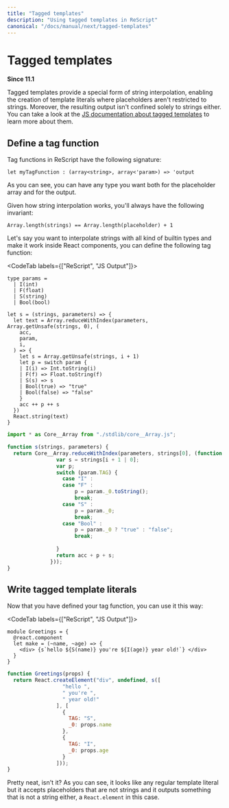 ```yaml
---
title: "Tagged templates"
description: "Using tagged templates in ReScript"
canonical: "/docs/manual/next/tagged-templates"
---
```


# Tagged templates

**Since 11.1**

Tagged templates provide a special form of string interpolation, enabling the creation of template literals 
where placeholders aren't restricted to strings. Moreover, the resulting output isn't confined solely to 
strings either. You can take a look at the [JS documentation 
about tagged templates](https://developer.mozilla.org/en-US/docs/Web/JavaScript/Reference/Template_literals#tagged_templates)
to learn more about them.

## Define a tag function

Tag functions in ReScript have the following signature:
```res 
let myTagFunction : (array<string>, array<'param>) => 'output
```
As you can see, you can have any type you want both for the placeholder array and for the output.

Given how string interpolation works, you'll always have the following invariant:
```res
Array.length(strings) == Array.length(placeholder) + 1
```

Let's say you want to interpolate strings with all kind of builtin types and make it work inside React components,
you can define the following tag function:

<CodeTab labels={["ReScript", "JS Output"]}>

```res prelude
type params =
  | I(int)
  | F(float)
  | S(string)
  | Bool(bool)

let s = (strings, parameters) => {
  let text = Array.reduceWithIndex(parameters, Array.getUnsafe(strings, 0), (
    acc,
    param,
    i,
  ) => {
    let s = Array.getUnsafe(strings, i + 1)
    let p = switch param {
    | I(i) => Int.toString(i)
    | F(f) => Float.toString(f)
    | S(s) => s
    | Bool(true) => "true"
    | Bool(false) => "false"
    }
    acc ++ p ++ s
  })
  React.string(text)
}
```
```js
import * as Core__Array from "./stdlib/core__Array.js";

function s(strings, parameters) {
  return Core__Array.reduceWithIndex(parameters, strings[0], (function (acc, param, i) {
                var s = strings[i + 1 | 0];
                var p;
                switch (param.TAG) {
                  case "I" :
                  case "F" :
                      p = param._0.toString();
                      break;
                  case "S" :
                      p = param._0;
                      break;
                  case "Bool" :
                      p = param._0 ? "true" : "false";
                      break;
                  
                }
                return acc + p + s;
              }));
}
```

</CodeTab>

## Write tagged template literals

Now that you have defined your tag function, you can use it this way:

<CodeTab labels={["ReScript", "JS Output"]}>

```res example
module Greetings = {
  @react.component
  let make = (~name, ~age) => {
    <div> {s`hello ${S(name)} you're ${I(age)} year old!`} </div>
  }
}
```
```js
function Greetings(props) {
  return React.createElement("div", undefined, s([
                  "hello ",
                  " you're ",
                  " year old!"
                ], [
                  {
                    TAG: "S",
                    _0: props.name
                  },
                  {
                    TAG: "I",
                    _0: props.age
                  }
                ]));
}
```

</CodeTab>

Pretty neat, isn't it? As you can see, it looks like any regular template literal but it accepts placeholders that are not strings 
and it outputs something that is not a string either, a `React.element` in this case.